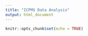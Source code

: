 ```yaml
---
title: "ICPMS Data Analysis"
output: html_document
---
```


```r
knitr::opts_chunk$set(echo = TRUE)
```

